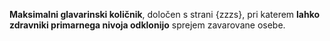 

**Maksimalni glavarinski količnik**, določen s strani {zzzs}, pri katerem
**lahko zdravniki primarnega nivoja odklonijo** sprejem zavarovane osebe.

